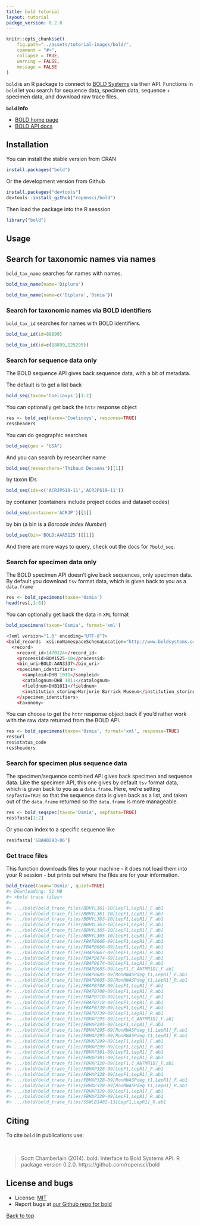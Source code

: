 ```yaml
---
title: bold tutorial
layout: tutorial
packge_version: 0.2.0
---
```


```r
knitr::opts_chunk$set(
	fig.path="../assets/tutorial-images/bold/",
	comment = "#>", 
	collapse = TRUE,
	warning = FALSE, 
	message = FALSE
)
```

`bold` is an R package to connect to [BOLD Systems](http://www.boldsystems.org/) via their API. Functions in `bold` let you search for sequence data, specimen data, sequence + specimen data, and download raw trace files.

__`bold` info__

+ [BOLD home page](http://boldsystems.org/)
+ [BOLD API docs](boldsystems.org/index.php/resources/api)

<section id="installation">

## Installation

You can install the stable version from CRAN


```r
install.packages("bold")
```

Or the development version from Github


```r
install.packages("devtools")
devtools::install_github("ropensci/bold")
```

Then load the package into the R sesssion


```r
library("bold")
```

<section id="usage">

## Usage

## Search for taxonomic names via names

`bold_tax_name` searches for names with names.

```r
bold_tax_name(name='Diplura')
```

```r
bold_tax_name(name=c('Diplura','Osmia'))
```


### Search for taxonomic names via BOLD identifiers

`bold_tax_id` searches for names with BOLD identifiers.

```r
bold_tax_id(id=88899)
```

```r
bold_tax_id(id=c(88899,125295))
```


### Search for sequence data only

The BOLD sequence API gives back sequence data, with a bit of metadata.

The default is to get a list back

```r
bold_seq(taxon='Coelioxys')[1:2]
```

You can optionally get back the `httr` response object

```r
res <- bold_seq(taxon='Coelioxys', response=TRUE)
res$headers
```

You can do geographic searches

```r
bold_seq(geo = "USA")
```

And you can search by researcher name

```r
bold_seq(researchers='Thibaud Decaens')[[1]]
```

by taxon IDs

```r
bold_seq(ids=c('ACRJP618-11','ACRJP619-11'))
```

by container (containers include project codes and dataset codes)

```r
bold_seq(container='ACRJP')[[1]]
```

by bin (a bin is a _Barcode Index Number_)

```r
bold_seq(bin='BOLD:AAA5125')[[1]]
```

And there are more ways to query, check out the docs for `?bold_seq`.


### Search for specimen data only

The BOLD specimen API doesn't give back sequences, only specimen data. By default you download `tsv` format data, which is given back to you as a `data.frame`

```r
res <- bold_specimens(taxon='Osmia')
head(res[,1:8])
```

You can optionally get back the data in `XML` format

```r
bold_specimens(taxon='Osmia', format='xml')
```

```r
<?xml version="1.0" encoding="UTF-8"?>
<bold_records  xsi:noNamespaceSchemaLocation="http://www.boldsystems.org/schemas/BOLDPublic_record.xsd"  xmlns:xsi="http://www.w3.org/2001/XMLSchema-instance">
  <record>
    <record_id>1470124</record_id>
    <processid>BOM1525-10</processid>
    <bin_uri>BOLD:AAN3337</bin_uri>
    <specimen_identifiers>
      <sampleid>DHB 1011</sampleid>
      <catalognum>DHB 1011</catalognum>
      <fieldnum>DHB1011</fieldnum>
      <institution_storing>Marjorie Barrick Museum</institution_storing>
    </specimen_identifiers>
    <taxonomy>
```

You can choose to get the `httr` response object back if you'd rather work with the raw data returned from the BOLD API.

```r
res <- bold_specimens(taxon='Osmia', format='xml', response=TRUE)
res$url
res$status_code
res$headers
```

### Search for specimen plus sequence data

The specimen/sequence combined API gives back specimen and sequence data. Like the specimen API, this one gives by default `tsv` format data, which is given back to you as a `data.frame`. Here, we're setting `sepfasta=TRUE` so that the sequence data is given back as a list, and taken out of the `data.frame` returned so the `data.frame` is more manageable.

```r
res <- bold_seqspec(taxon='Osmia', sepfasta=TRUE)
res$fasta[1:2]
```

Or you can index to a specific sequence like

```r
res$fasta['GBAH0293-06']
```

### Get trace files

This function downloads files to your machine - it does not load them into your R session - but prints out where the files are for your information.

```r
bold_trace(taxon='Osmia', quiet=TRUE)
#> Downloading: 51 MB     
#> <bold trace files> 
#> 
#> .../bold/bold_trace_files/BBHYL361-10[LepF1,LepR1]_F.ab1
#> .../bold/bold_trace_files/BBHYL361-10[LepF1,LepR1]_R.ab1
#> .../bold/bold_trace_files/BBHYL363-10[LepF1,LepR1]_F.ab1
#> .../bold/bold_trace_files/BBHYL363-10[LepF1,LepR1]_R.ab1
#> .../bold/bold_trace_files/BBHYL365-10[LepF1,LepR1]_F.ab1
#> .../bold/bold_trace_files/BBHYL365-10[LepF1,LepR1]_R.ab1
#> .../bold/bold_trace_files/FBAPB666-09[LepF1,LepR1]_F.ab1
#> .../bold/bold_trace_files/FBAPB666-09[LepF1,LepR1]_R.ab1
#> .../bold/bold_trace_files/FBAPB667-09[LepF1,LepR1]_R.ab1
#> .../bold/bold_trace_files/FBAPB674-09[LepF1,LepR1]_F.ab1
#> .../bold/bold_trace_files/FBAPB674-09[LepF1,LepR1]_R.ab1
#> .../bold/bold_trace_files/FBAPB685-09[LepF1,C_ANTMR1D]_F.ab1
#> .../bold/bold_trace_files/FBAPB685-09[RonMWASPdeg_t1,LepR1]_F.ab1
#> .../bold/bold_trace_files/FBAPB685-09[RonMWASPdeg_t1,LepR1]_R.ab1
#> .../bold/bold_trace_files/FBAPB708-09[LepF1,LepR1]_F.ab1
#> .../bold/bold_trace_files/FBAPB708-09[LepF1,LepR1]_R.ab1
#> .../bold/bold_trace_files/FBAPB718-09[LepF1,LepR1]_F.ab1
#> .../bold/bold_trace_files/FBAPB718-09[LepF1,LepR1]_R.ab1
#> .../bold/bold_trace_files/FBAPB739-09[LepF1,LepR1]_F.ab1
#> .../bold/bold_trace_files/FBAPB739-09[LepF1,LepR1]_R.ab1
#> .../bold/bold_trace_files/FBHAP295-09[LepF1,C_ANTMR1D]_F.ab1
#> .../bold/bold_trace_files/FBHAP295-09[LepF1,LepR1]_F.ab1
#> .../bold/bold_trace_files/FBHAP295-09[RonMWASPdeg_t1,LepR1]_F.ab1
#> .../bold/bold_trace_files/FBHAP295-09[RonMWASPdeg_t1,LepR1]_R.ab1
#> .../bold/bold_trace_files/FBHAP299-09[LepF1,LepR1]_F.ab1
#> .../bold/bold_trace_files/FBHAP299-09[LepF1,LepR1]_R.ab1
#> .../bold/bold_trace_files/FBHAP301-09[LepF1,LepR1]_F.ab1
#> .../bold/bold_trace_files/FBHAP301-09[LepF1,LepR1]_R.ab1
#> .../bold/bold_trace_files/FBHAP328-09[LepF1,C_ANTMR1D]_F.ab1
#> .../bold/bold_trace_files/FBHAP328-09[LepF1,LepR1]_F.ab1
#> .../bold/bold_trace_files/FBHAP328-09[LepF1,LepR1]_R.ab1
#> .../bold/bold_trace_files/FBHAP328-09[RonMWASPdeg_t1,LepR1]_F.ab1
#> .../bold/bold_trace_files/FBHAP328-09[RonMWASPdeg_t1,LepR1]_R.ab1
#> .../bold/bold_trace_files/FBHAP329-09[LepF1,LepR1]_F.ab1
#> .../bold/bold_trace_files/FBHAP329-09[LepF1,LepR1]_R.ab1
#> .../bold/bold_trace_files/SSWLB1482-13[LepF1,LepR1]_R.ab1
```


<section id="citing">

## Citing

To cite `bold` in publications use:

<br>

> Scott Chamberlain (2014). bold: Interface to Bold Systems API. R package version 0.2.0. https://github.com/ropensci/bold

<section id="license_bugs">

## License and bugs

* License: [MIT](http://opensource.org/licenses/MIT)
* Report bugs at [our Github repo for bold](https://github.com/ropensci/bold/issues?state=open)

[Back to top](#top)
